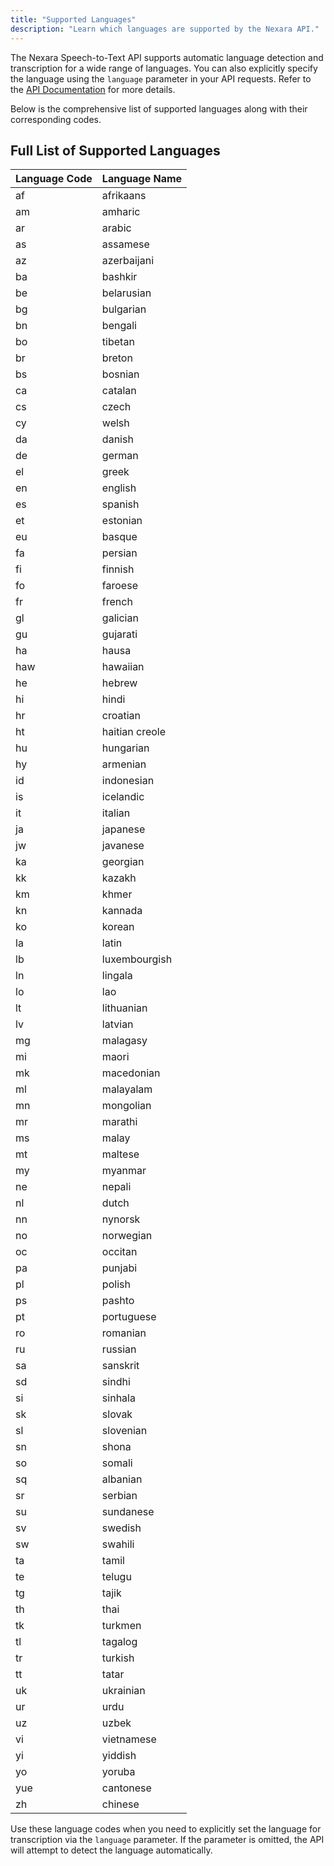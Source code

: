 ```yaml
---
title: "Supported Languages"
description: "Learn which languages are supported by the Nexara API."
---
```


The Nexara Speech-to-Text API supports automatic language detection and transcription for a wide range of languages. You can also explicitly specify the language using the `language` parameter in your API requests. Refer to the [API Documentation](/en/api-reference/endpoint/transcription#body-language) for more details.

Below is the comprehensive list of supported languages along with their corresponding codes.

## Full List of Supported Languages

| Language Code | Language Name  |
| ------------- | -------------- |
| af            | afrikaans      |
| am            | amharic        |
| ar            | arabic         |
| as            | assamese       |
| az            | azerbaijani    |
| ba            | bashkir        |
| be            | belarusian     |
| bg            | bulgarian      |
| bn            | bengali        |
| bo            | tibetan        |
| br            | breton         |
| bs            | bosnian        |
| ca            | catalan        |
| cs            | czech          |
| cy            | welsh          |
| da            | danish         |
| de            | german         |
| el            | greek          |
| en            | english        |
| es            | spanish        |
| et            | estonian       |
| eu            | basque         |
| fa            | persian        |
| fi            | finnish        |
| fo            | faroese        |
| fr            | french         |
| gl            | galician       |
| gu            | gujarati       |
| ha            | hausa          |
| haw           | hawaiian       |
| he            | hebrew         |
| hi            | hindi          |
| hr            | croatian       |
| ht            | haitian creole |
| hu            | hungarian      |
| hy            | armenian       |
| id            | indonesian     |
| is            | icelandic      |
| it            | italian        |
| ja            | japanese       |
| jw            | javanese       |
| ka            | georgian       |
| kk            | kazakh         |
| km            | khmer          |
| kn            | kannada        |
| ko            | korean         |
| la            | latin          |
| lb            | luxembourgish  |
| ln            | lingala        |
| lo            | lao            |
| lt            | lithuanian     |
| lv            | latvian        |
| mg            | malagasy       |
| mi            | maori          |
| mk            | macedonian     |
| ml            | malayalam      |
| mn            | mongolian      |
| mr            | marathi        |
| ms            | malay          |
| mt            | maltese        |
| my            | myanmar        |
| ne            | nepali         |
| nl            | dutch          |
| nn            | nynorsk        |
| no            | norwegian      |
| oc            | occitan        |
| pa            | punjabi        |
| pl            | polish         |
| ps            | pashto         |
| pt            | portuguese     |
| ro            | romanian       |
| ru            | russian        |
| sa            | sanskrit       |
| sd            | sindhi         |
| si            | sinhala        |
| sk            | slovak         |
| sl            | slovenian      |
| sn            | shona          |
| so            | somali         |
| sq            | albanian       |
| sr            | serbian        |
| su            | sundanese      |
| sv            | swedish        |
| sw            | swahili        |
| ta            | tamil          |
| te            | telugu         |
| tg            | tajik          |
| th            | thai           |
| tk            | turkmen        |
| tl            | tagalog        |
| tr            | turkish        |
| tt            | tatar          |
| uk            | ukrainian      |
| ur            | urdu           |
| uz            | uzbek          |
| vi            | vietnamese     |
| yi            | yiddish        |
| yo            | yoruba         |
| yue           | cantonese      |
| zh            | chinese        |

Use these language codes when you need to explicitly set the language for transcription via the `language` parameter. If the parameter is omitted, the API will attempt to detect the language automatically.
